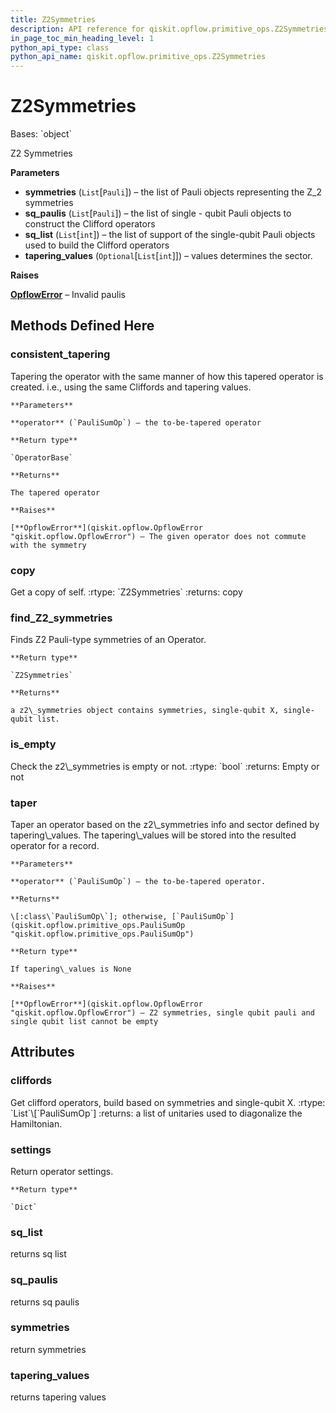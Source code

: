 ```yaml
---
title: Z2Symmetries
description: API reference for qiskit.opflow.primitive_ops.Z2Symmetries
in_page_toc_min_heading_level: 1
python_api_type: class
python_api_name: qiskit.opflow.primitive_ops.Z2Symmetries
---
```


# Z2Symmetries

<Class id="qiskit.opflow.primitive_ops.Z2Symmetries" github="https://github.com/qiskit/qiskit/tree/stable/0.19/qiskit/opflow/primitive_ops/tapered_pauli_sum_op.py" signature="Z2Symmetries(symmetries, sq_paulis, sq_list, tapering_values=None)">
  Bases: `object`

  Z2 Symmetries

  **Parameters**

  *   **symmetries** (`List`\[`Pauli`]) – the list of Pauli objects representing the Z\_2 symmetries
  *   **sq\_paulis** (`List`\[`Pauli`]) – the list of single - qubit Pauli objects to construct the Clifford operators
  *   **sq\_list** (`List`\[`int`]) – the list of support of the single-qubit Pauli objects used to build the Clifford operators
  *   **tapering\_values** (`Optional`\[`List`\[`int`]]) – values determines the sector.

  **Raises**

  [**OpflowError**](qiskit.opflow.OpflowError "qiskit.opflow.OpflowError") – Invalid paulis

  ## Methods Defined Here

  ### consistent\_tapering

  <Function id="qiskit.opflow.primitive_ops.Z2Symmetries.consistent_tapering" name="consistent_tapering" signature="Z2Symmetries.consistent_tapering(operator)">
    Tapering the operator with the same manner of how this tapered operator is created. i.e., using the same Cliffords and tapering values.

    **Parameters**

    **operator** (`PauliSumOp`) – the to-be-tapered operator

    **Return type**

    `OperatorBase`

    **Returns**

    The tapered operator

    **Raises**

    [**OpflowError**](qiskit.opflow.OpflowError "qiskit.opflow.OpflowError") – The given operator does not commute with the symmetry
  </Function>

  ### copy

  <Function id="qiskit.opflow.primitive_ops.Z2Symmetries.copy" name="copy" signature="Z2Symmetries.copy()">
    Get a copy of self. :rtype: `Z2Symmetries` :returns: copy
  </Function>

  ### find\_Z2\_symmetries

  <Function id="qiskit.opflow.primitive_ops.Z2Symmetries.find_Z2_symmetries" name="find_Z2_symmetries" signature="classmethod Z2Symmetries.find_Z2_symmetries(operator)">
    Finds Z2 Pauli-type symmetries of an Operator.

    **Return type**

    `Z2Symmetries`

    **Returns**

    a z2\_symmetries object contains symmetries, single-qubit X, single-qubit list.
  </Function>

  ### is\_empty

  <Function id="qiskit.opflow.primitive_ops.Z2Symmetries.is_empty" name="is_empty" signature="Z2Symmetries.is_empty()">
    Check the z2\_symmetries is empty or not. :rtype: `bool` :returns: Empty or not
  </Function>

  ### taper

  <Function id="qiskit.opflow.primitive_ops.Z2Symmetries.taper" name="taper" signature="Z2Symmetries.taper(operator)">
    Taper an operator based on the z2\_symmetries info and sector defined by tapering\_values. The tapering\_values will be stored into the resulted operator for a record.

    **Parameters**

    **operator** (`PauliSumOp`) – the to-be-tapered operator.

    **Returns**

    \[:class\`PauliSumOp\`]; otherwise, [`PauliSumOp`](qiskit.opflow.primitive_ops.PauliSumOp "qiskit.opflow.primitive_ops.PauliSumOp")

    **Return type**

    If tapering\_values is None

    **Raises**

    [**OpflowError**](qiskit.opflow.OpflowError "qiskit.opflow.OpflowError") – Z2 symmetries, single qubit pauli and single qubit list cannot be empty
  </Function>

  ## Attributes

  ### cliffords

  <Attribute id="qiskit.opflow.primitive_ops.Z2Symmetries.cliffords" name="cliffords">
    Get clifford operators, build based on symmetries and single-qubit X. :rtype: `List`\[`PauliSumOp`] :returns: a list of unitaries used to diagonalize the Hamiltonian.
  </Attribute>

  ### settings

  <Attribute id="qiskit.opflow.primitive_ops.Z2Symmetries.settings" name="settings">
    Return operator settings.

    **Return type**

    `Dict`
  </Attribute>

  ### sq\_list

  <Attribute id="qiskit.opflow.primitive_ops.Z2Symmetries.sq_list" name="sq_list">
    returns sq list
  </Attribute>

  ### sq\_paulis

  <Attribute id="qiskit.opflow.primitive_ops.Z2Symmetries.sq_paulis" name="sq_paulis">
    returns sq paulis
  </Attribute>

  ### symmetries

  <Attribute id="qiskit.opflow.primitive_ops.Z2Symmetries.symmetries" name="symmetries">
    return symmetries
  </Attribute>

  ### tapering\_values

  <Attribute id="qiskit.opflow.primitive_ops.Z2Symmetries.tapering_values" name="tapering_values">
    returns tapering values
  </Attribute>
</Class>

